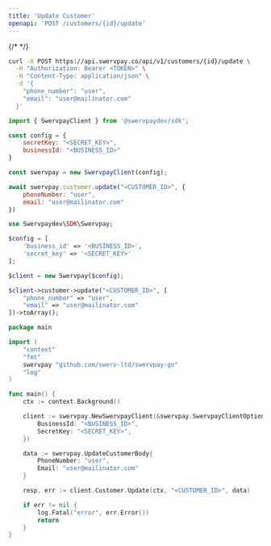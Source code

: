 ```yaml
---
title: 'Update Customer'
openapi: 'POST /customers/{id}/update'
---
```


{/* <Snippet file="authorization.mdx" /> */}

<RequestExample>

```bash cURL
curl -X POST https://api.swervpay.co/api/v1/customers/{id}/update \
  -H "Authorization: Bearer <TOKEN>" \
  -H "Content-Type: application/json" \
  -d '{
    "phone_number": "user",
    "email": "user@mailinator.com"
  }'
```

```javascript Node.js
import { SwervpayClient } from '@swervpaydev/sdk';

const config = {
    secretKey: "<SECRET_KEY>",
    businessId: "<BUSINESS_ID>"
}

const swervpay = new SwervpayClient(config);

await swervpay.customer.update("<CUSTOMER_ID>", {
    phoneNumber: "user",
    email: "user@mailinator.com"
})
```

```php PHP
use Swervpaydev\SDK\Swervpay;

$config = [
	'business_id' => '<BUSINESS_ID>',
	'secret_key' => '<SECRET_KEY>'
];

$client = new Swervpay($config);

$client->customer->update("<CUSTOMER_ID>", [
    "phone_number" => "user",
    "email" => "user@mailinator.com"
])->toArray();
```


```go Go
package main

import (
	"context"
	"fmt"
	swervpay "github.com/swerv-ltd/swervpay-go"
	"log"
)

func main() {
	ctx := context.Background()

	client := swervpay.NewSwervpayClient(&swervpay.SwervpayClientOption{
        BusinessId: "<BUSINESS_ID>",
        SecretKey: "<SECRET_KEY>",
    })

    data := swervpay.UpdateCustomerBody{
        PhoneNumber: "user",
        Email: "user@mailinator.com"
    }

	resp, err := client.Customer.Update(ctx, "<CUSTOMER_ID>", data)

	if err != nil {
		log.Fatal("error", err.Error())
		return
	}
}
```

</RequestExample>

